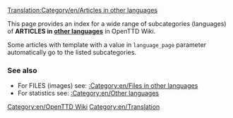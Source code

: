 [[Translation:Category/en/Articles in other languages]]

This page provides an index for a wide range of subcategories (languages) of '''ARTICLES in [[:Category:en/Other languages|other languages]]''' in OpenTTD Wiki.

Some articles with {{en/s|Other languages}} template with a value in <code>language_page</code> parameter automatically go to the listed subcategories.

===See also===
*For FILES (images) see: [[:Category:en/Files in other languages]]
*For statistics see: [[:Category:en/Other languages]]



[[Category:en/OpenTTD Wiki]][[Category:en/Translation]]